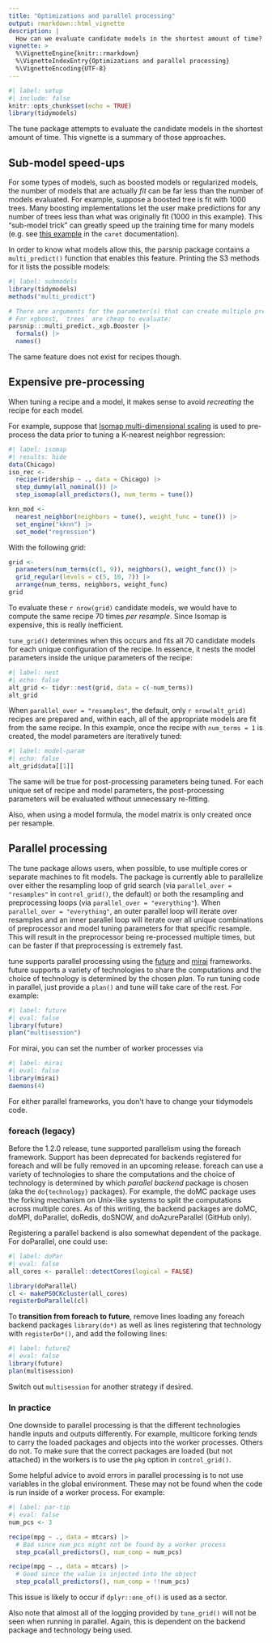 ```yaml
---
title: "Optimizations and parallel processing"
output: rmarkdown::html_vignette
description: |
  How can we evaluate candidate models in the shortest amount of time?
vignette: >
  %\VignetteEngine{knitr::rmarkdown}
  %\VignetteIndexEntry{Optimizations and parallel processing}
  %\VignetteEncoding{UTF-8}
---
```

  
```r
#| label: setup
#| include: false
knitr::opts_chunk$set(echo = TRUE)
library(tidymodels)
```

The tune package attempts to evaluate the candidate models in the shortest amount of time. This vignette is a summary of those approaches. 

## Sub-model speed-ups

For some types of models, such as boosted models or regularized models, the number of models that are actually _fit_ can be far less than the number of models evaluated. For example, suppose a boosted tree is fit with 1000 trees. Many boosting implementations let the user make predictions for any number of trees less than what was originally fit (1000 in this example). This "sub-model trick" can greatly speed up the training time for many models (e.g. see [this example](https://topepo.github.io/caret/using-your-own-model-in-train.html#illustrative-example-2-something-more-complicated---logitboost) in the `caret` documentation). 

In order to know what models allow this, the parsnip package contains a `multi_predict()` function that enables this feature. Printing the S3 methods for it lists the possible models:

```r
#| label: submodels
library(tidymodels)
methods("multi_predict")

# There are arguments for the parameter(s) that can create multiple predictions.
# For xgboost, `trees` are cheap to evaluate: 
parsnip:::multi_predict._xgb.Booster |> 
  formals() |> 
  names()
```

The same feature does not exist for recipes though. 

## Expensive pre-processing 

When tuning a recipe and a model, it makes sense to avoid _recreating_ the recipe for each model. 

For example, suppose that [Isomap multi-dimensional scaling](https://en.wikipedia.org/wiki/Isomap) is used to pre-process the data prior to tuning a K-nearest neighbor regression:

```r
#| label: isomap
#| results: hide
data(Chicago)
iso_rec <- 
  recipe(ridership ~ ., data = Chicago) |> 
  step_dummy(all_nominal()) |> 
  step_isomap(all_predictors(), num_terms = tune())

knn_mod <- 
  nearest_neighbor(neighbors = tune(), weight_func = tune()) |> 
  set_engine("kknn") |> 
  set_mode("regression")
```

With the following grid:

```r
grid <- 
  parameters(num_terms(c(1, 9)), neighbors(), weight_func()) |> 
  grid_regular(levels = c(5, 10, 7)) |> 
  arrange(num_terms, neighbors, weight_func)
grid 
```

To evaluate these `r nrow(grid)` candidate models, we would have to compute the same recipe 70 times _per resample_. Since Isomap is expensive, this is really inefficient. 

`tune_grid()` determines when this occurs and fits all 70 candidate models for each unique configuration of the recipe. In essence, it nests the model parameters inside the unique parameters of the recipe:

```r
#| label: nest
#| echo: false
alt_grid <- tidyr::nest(grid, data = c(-num_terms))
alt_grid
```

When `parallel_over = "resamples"`, the default, only `r nrow(alt_grid)` recipes are prepared and, within each, all of the appropriate models are fit from the same recipe. In this example, once the recipe with `num_terms = 1` is created, the model parameters are iteratively tuned: 

```r
#| label: model-param
#| echo: false
alt_grid$data[[1]]
```

The same will be true for post-processing parameters being tuned. For each unique set of recipe and model parameters, the post-processing parameters will be evaluated without unnecessary re-fitting. 

Also, when using a model formula, the model matrix is only created once per resample. 

## Parallel processing

The tune package allows users, when possible, to use multiple cores or separate machines to fit models. The package is currently able to parallelize over either the resampling loop of grid search (via `parallel_over = "resamples"` in `control_grid()`, the default) or both the resampling and preprocessing loops (via `parallel_over = "everything"`). When `parallel_over = "everything"`, an outer parallel loop will iterate over resamples and an inner parallel loop will iterate over all unique combinations of preprocessor and model tuning parameters for that specific resample. This will result in the preprocessor being re-processed multiple times, but can be faster if that preprocessing is extremely fast.

tune supports parallel processing using the [future](https://www.futureverse.org/) and [mirai](https://mirai.r-lib.org/) frameworks. future supports a variety of technologies to share the computations and the choice of technology is determined by the chosen _plan_. To run tuning code in parallel, just provide a `plan()` and tune will take care of the rest. For example:

```r
#| label: future
#| eval: false
library(future)
plan("multisession")
```

For mirai, you can set the number of worker processes via

```r
#| label: mirai
#| eval: false
library(mirai)
daemons(4)
```

For either parallel frameworks, you don't have to change your tidymodels code. 


### foreach (legacy)

Before the 1.2.0 release, tune supported parallelism using the foreach framework. Support has been deprecated for backends registered for foreach and will be fully removed in an upcoming release. foreach can use a variety of technologies to share the computations and the choice of technology is determined by which _parallel backend_ package is chosen (aka the `do{technology}` packages). For example, the doMC package uses the forking mechanism on Unix-like systems to split the computations across multiple cores. As of this writing, the backend packages are doMC, doMPI, doParallel, doRedis, doSNOW, and doAzureParallel (GitHub only).

Registering a parallel backend is also somewhat dependent of the package. For doParallel, one could use:

```r
#| label: doPar
#| eval: false
all_cores <- parallel::detectCores(logical = FALSE)

library(doParallel)
cl <- makePSOCKcluster(all_cores)
registerDoParallel(cl)
```

To **transition from foreach to future**, remove lines loading any foreach backend packages `library(do*)` as well as lines registering that technology with `registerDo*()`, and add the following lines:

```r
#| label: future2
#| eval: false
library(future)
plan(multisession)
```

Switch out `multisession` for another strategy if desired.

### In practice

One downside to parallel processing is that the different technologies handle inputs and outputs differently. For example, multicore forking _tends_ to carry the loaded packages and objects into the worker processes. Others do not. To make sure that the correct packages are loaded (but not attached) in the workers is to use the `pkg` option in `control_grid()`. 

Some helpful advice to avoid errors in parallel processing is to not use variables in the global environment. These may not be found when the code is run inside of a worker process. For example:

```r
#| label: par-tip
#| eval: false
num_pcs <- 3

recipe(mpg ~ ., data = mtcars) |> 
  # Bad since num_pcs might not be found by a worker process
  step_pca(all_predictors(), num_comp = num_pcs)

recipe(mpg ~ ., data = mtcars) |> 
  # Good since the value is injected into the object
  step_pca(all_predictors(), num_comp = !!num_pcs)
```

This issue is likely to occur if `dplyr::one_of()` is used as a sector.  


Also note that almost all of the logging provided by `tune_grid()` will not be seen when running in parallel. Again, this is dependent on the backend package and technology being used. 



